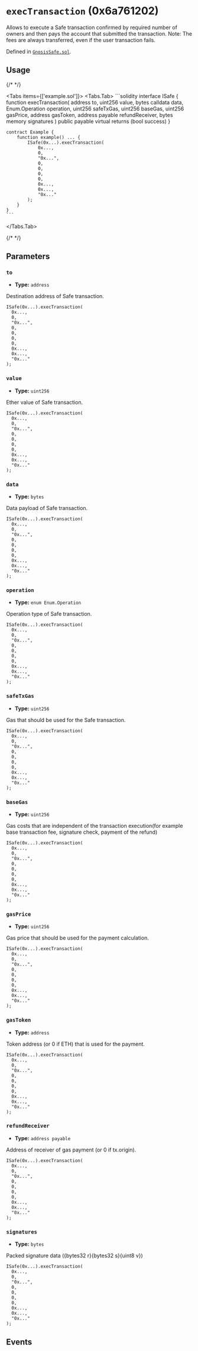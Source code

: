 

<LegacyCallout />

# `execTransaction` (0x6a761202)



Allows to execute a Safe transaction confirmed by required number of owners and then pays the account that submitted the transaction.
Note: The fees are always transferred, even if the user transaction fails.




Defined in [`GnosisSafe.sol`](https://github.com/safe-global/safe-smart-account/tree/v1.3.0/contracts/GnosisSafe.sol#L111).


## Usage

{/* <!-- vale off --> */}

<Tabs items={['example.sol']}>
  <Tabs.Tab>
    ```solidity
    interface ISafe {
        function execTransaction(
            address to,
            uint256 value,
            bytes calldata data,
            Enum.Operation operation,
            uint256 safeTxGas,
            uint256 baseGas,
            uint256 gasPrice,
            address gasToken,
            address payable refundReceiver,
            bytes memory signatures
        ) public payable virtual returns (bool success)
    }

    contract Example {
        function example() ... {
            ISafe(0x...).execTransaction(
                0x...,
                0,
                "0x...",
                0,
                0,
                0,
                0,
                0x...,
                0x...,
                "0x..."
            );
        }
    }
    ```
  </Tabs.Tab>
</Tabs>

{/* <!-- vale on --> */}



## Parameters

### `to`

  - **Type:** `address`

  Destination address of Safe transaction.

  ```solidity focus=2
  ISafe(0x...).execTransaction(
    0x...,
    0,
    "0x...",
    0,
    0,
    0,
    0,
    0x...,
    0x...,
    "0x..."
  );
  ```


### `value`

  - **Type:** `uint256`

  Ether value of Safe transaction.

  ```solidity focus=3
  ISafe(0x...).execTransaction(
    0x...,
    0,
    "0x...",
    0,
    0,
    0,
    0,
    0x...,
    0x...,
    "0x..."
  );
  ```


### `data`

  - **Type:** `bytes`

  Data payload of Safe transaction.

  ```solidity focus=4
  ISafe(0x...).execTransaction(
    0x...,
    0,
    "0x...",
    0,
    0,
    0,
    0,
    0x...,
    0x...,
    "0x..."
  );
  ```


### `operation`

  - **Type:** `enum Enum.Operation`

  Operation type of Safe transaction.

  ```solidity focus=5
  ISafe(0x...).execTransaction(
    0x...,
    0,
    "0x...",
    0,
    0,
    0,
    0,
    0x...,
    0x...,
    "0x..."
  );
  ```


### `safeTxGas`

  - **Type:** `uint256`

  Gas that should be used for the Safe transaction.

  ```solidity focus=6
  ISafe(0x...).execTransaction(
    0x...,
    0,
    "0x...",
    0,
    0,
    0,
    0,
    0x...,
    0x...,
    "0x..."
  );
  ```


### `baseGas`

  - **Type:** `uint256`

  Gas costs that are independent of the transaction execution(for example base transaction fee, signature check, payment of the refund)

  ```solidity focus=7
  ISafe(0x...).execTransaction(
    0x...,
    0,
    "0x...",
    0,
    0,
    0,
    0,
    0x...,
    0x...,
    "0x..."
  );
  ```


### `gasPrice`

  - **Type:** `uint256`

  Gas price that should be used for the payment calculation.

  ```solidity focus=8
  ISafe(0x...).execTransaction(
    0x...,
    0,
    "0x...",
    0,
    0,
    0,
    0,
    0x...,
    0x...,
    "0x..."
  );
  ```


### `gasToken`

  - **Type:** `address`

  Token address (or 0 if ETH) that is used for the payment.

  ```solidity focus=9
  ISafe(0x...).execTransaction(
    0x...,
    0,
    "0x...",
    0,
    0,
    0,
    0,
    0x...,
    0x...,
    "0x..."
  );
  ```


### `refundReceiver`

  - **Type:** `address payable`

  Address of receiver of gas payment (or 0 if tx.origin).

  ```solidity focus=10
  ISafe(0x...).execTransaction(
    0x...,
    0,
    "0x...",
    0,
    0,
    0,
    0,
    0x...,
    0x...,
    "0x..."
  );
  ```


### `signatures`

  - **Type:** `bytes`

  Packed signature data (\{bytes32 r\}\{bytes32 s\}\{uint8 v\})

  ```solidity focus=11
  ISafe(0x...).execTransaction(
    0x...,
    0,
    "0x...",
    0,
    0,
    0,
    0,
    0x...,
    0x...,
    "0x..."
  );
  ```




## Events

<ExecutionSuccess />
<ExecutionFailure />


